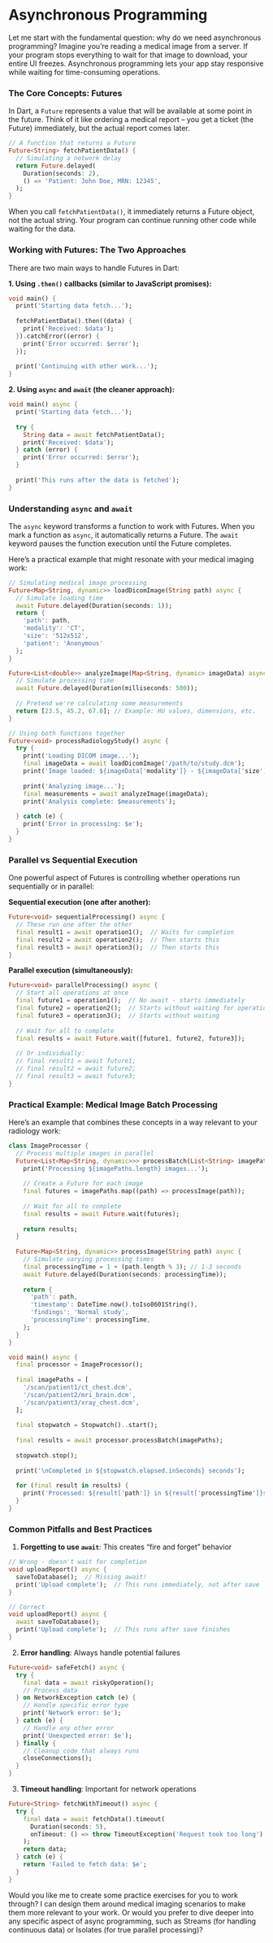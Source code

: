 # Asynchronous Programming

Let me start with the fundamental question: why do we need asynchronous programming? Imagine you're reading a medical image from a server. If your program stops everything to wait for that image to download, your entire UI freezes. Asynchronous programming lets your app stay responsive while waiting for time-consuming operations.

### The Core Concepts: Futures

In Dart, a `Future` represents a value that will be available at some point in the future. Think of it like ordering a medical report – you get a ticket (the Future) immediately, but the actual report comes later.

```dart
// A function that returns a Future
Future<String> fetchPatientData() {
  // Simulating a network delay
  return Future.delayed(
    Duration(seconds: 2),
    () => 'Patient: John Doe, MRN: 12345',
  );
}
```

When you call `fetchPatientData()`, it immediately returns a Future object, not the actual string. Your program can continue running other code while waiting for the data.

### Working with Futures: The Two Approaches

There are two main ways to handle Futures in Dart:

**1. Using `.then()` callbacks (similar to JavaScript promises):**

```dart
void main() {
  print('Starting data fetch...');
  
  fetchPatientData().then((data) {
    print('Received: $data');
  }).catchError((error) {
    print('Error occurred: $error');
  });
  
  print('Continuing with other work...');
}
```

**2. Using `async` and `await` (the cleaner approach):**

```dart
void main() async {
  print('Starting data fetch...');
  
  try {
    String data = await fetchPatientData();
    print('Received: $data');
  } catch (error) {
    print('Error occurred: $error');
  }
  
  print('This runs after the data is fetched');
}
```

### Understanding `async` and `await`

The `async` keyword transforms a function to work with Futures. When you mark a function as `async`, it automatically returns a Future. The `await` keyword pauses the function execution until the Future completes.

Here's a practical example that might resonate with your medical imaging work:

```dart
// Simulating medical image processing
Future<Map<String, dynamic>> loadDicomImage(String path) async {
  // Simulate loading time
  await Future.delayed(Duration(seconds: 1));
  return {
    'path': path,
    'modality': 'CT',
    'size': '512x512',
    'patient': 'Anonymous'
  };
}

Future<List<double>> analyzeImage(Map<String, dynamic> imageData) async {
  // Simulate processing time
  await Future.delayed(Duration(milliseconds: 500));
  
  // Pretend we're calculating some measurements
  return [23.5, 45.2, 67.8]; // Example: HU values, dimensions, etc.
}

// Using both functions together
Future<void> processRadiologyStudy() async {
  try {
    print('Loading DICOM image...');
    final imageData = await loadDicomImage('/path/to/study.dcm');
    print('Image loaded: ${imageData['modality']} - ${imageData['size']}');
    
    print('Analyzing image...');
    final measurements = await analyzeImage(imageData);
    print('Analysis complete: $measurements');
    
  } catch (e) {
    print('Error in processing: $e');
  }
}
```

### Parallel vs Sequential Execution

One powerful aspect of Futures is controlling whether operations run sequentially or in parallel:

**Sequential execution (one after another):**

```dart
Future<void> sequentialProcessing() async {
  // These run one after the other
  final result1 = await operation1();  // Waits for completion
  final result2 = await operation2();  // Then starts this
  final result3 = await operation3();  // Then starts this
}
```

**Parallel execution (simultaneously):**

```dart
Future<void> parallelProcessing() async {
  // Start all operations at once
  final future1 = operation1();  // No await - starts immediately
  final future2 = operation2();  // Starts without waiting for operation1
  final future3 = operation3();  // Starts without waiting
  
  // Wait for all to complete
  final results = await Future.wait([future1, future2, future3]);
  
  // Or individually:
  // final result1 = await future1;
  // final result2 = await future2;
  // final result3 = await future3;
}
```

### Practical Example: Medical Image Batch Processing

Here's an example that combines these concepts in a way relevant to your radiology work:

```dart
class ImageProcessor {
  // Process multiple images in parallel
  Future<List<Map<String, dynamic>>> processBatch(List<String> imagePaths) async {
    print('Processing ${imagePaths.length} images...');
    
    // Create a Future for each image
    final futures = imagePaths.map((path) => processImage(path));
    
    // Wait for all to complete
    final results = await Future.wait(futures);
    
    return results;
  }
  
  Future<Map<String, dynamic>> processImage(String path) async {
    // Simulate varying processing times
    final processingTime = 1 + (path.length % 3); // 1-3 seconds
    await Future.delayed(Duration(seconds: processingTime));
    
    return {
      'path': path,
      'timestamp': DateTime.now().toIso8601String(),
      'findings': 'Normal study',
      'processingTime': processingTime,
    };
  }
}

void main() async {
  final processor = ImageProcessor();
  
  final imagePaths = [
    '/scan/patient1/ct_chest.dcm',
    '/scan/patient2/mri_brain.dcm',
    '/scan/patient3/xray_chest.dcm',
  ];
  
  final stopwatch = Stopwatch()..start();
  
  final results = await processor.processBatch(imagePaths);
  
  stopwatch.stop();
  
  print('\nCompleted in ${stopwatch.elapsed.inSeconds} seconds');
  
  for (final result in results) {
    print('Processed: ${result['path']} in ${result['processingTime']}s');
  }
}
```

### Common Pitfalls and Best Practices

1. **Forgetting to use `await`**: This creates "fire and forget" behavior

```dart
// Wrong - doesn't wait for completion
void uploadReport() async {
  saveToDatabase();  // Missing await!
  print('Upload complete');  // This runs immediately, not after save
}

// Correct
void uploadReport() async {
  await saveToDatabase();
  print('Upload complete');  // This runs after save finishes
}
```

2. **Error handling**: Always handle potential failures

```dart
Future<void> safeFetch() async {
  try {
    final data = await riskyOperation();
    // Process data
  } on NetworkException catch (e) {
    // Handle specific error type
    print('Network error: $e');
  } catch (e) {
    // Handle any other error
    print('Unexpected error: $e');
  } finally {
    // Cleanup code that always runs
    closeConnections();
  }
}
```

3. **Timeout handling**: Important for network operations

```dart
Future<String> fetchWithTimeout() async {
  try {
    final data = await fetchData().timeout(
      Duration(seconds: 5),
      onTimeout: () => throw TimeoutException('Request took too long'),
    );
    return data;
  } catch (e) {
    return 'Failed to fetch data: $e';
  }
}
```

Would you like me to create some practice exercises for you to work through? I can design them around medical imaging scenarios to make them more relevant to your work. Or would you prefer to dive deeper into any specific aspect of async programming, such as Streams (for handling continuous data) or Isolates (for true parallel processing)?